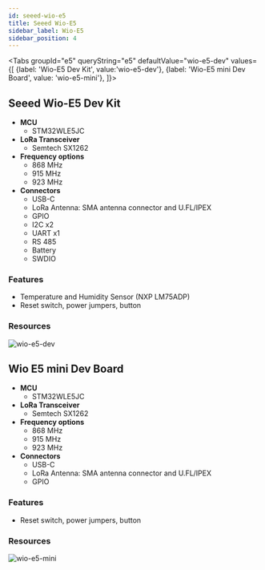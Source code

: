 ```yaml
---
id: seeed-wio-e5
title: Seeed Wio-E5
sidebar_label: Wio-E5
sidebar_position: 4
---
```



<Tabs
groupId="e5"
queryString="e5"
defaultValue="wio-e5-dev"
values={[
{label: 'Wio-E5 Dev Kit', value:'wio-e5-dev'},
{label: 'Wio-E5 mini Dev Board', value: 'wio-e5-mini'},
]}>

<TabItem value="wio-e5-dev">

## Seeed Wio-E5 Dev Kit

- **MCU**
  - STM32WLE5JC
- **LoRa Transceiver**
  - Semtech SX1262
- **Frequency options**
  - 868 MHz
  - 915 MHz
  - 923 MHz
- **Connectors**
  - USB-C
  - LoRa Antenna: SMA antenna connector and U.FL/IPEX
  - GPIO
  - I2C x2
  - UART x1
  - RS 485
  - Battery
  - SWDIO

### Features

- Temperature and Humidity Sensor (NXP LM75ADP)
- Reset switch, power jumpers, button

### Resources

![wio-e5-dev](/img/hardware/seeed/sku113990934_0.webp)

</TabItem>

<TabItem value="wio-e5-mini">

## Wio E5 mini Dev Board

- **MCU**
  - STM32WLE5JC
- **LoRa Transceiver**
  - Semtech SX1262
- **Frequency options**
  - 868 MHz
  - 915 MHz
  - 923 MHz
- **Connectors**
  - USB-C
  - LoRa Antenna: SMA antenna connector and U.FL/IPEX
  - GPIO

### Features

- Reset switch, power jumpers, button

### Resources

![wio-e5-mini](/img/hardware/seeed/4041615358935_.pic_hd.webp)

</TabItem>
</Tabs>
